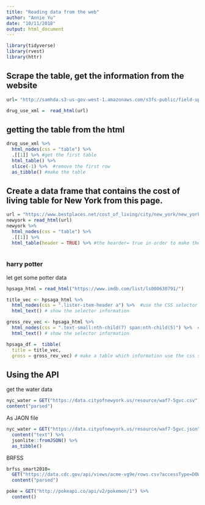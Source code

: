 ```yaml
---
title: "Reading data from the web"
author: "Annie Yu"
date: "10/11/2018"
output: html_document
---
```


```r
library(tidyverse)
library(rvest)
library(httr)

```

## Scrape the table, get the information from the website
```r
url= "http://samhda.s3-us-gov-west-1.amazonaws.com/s3fs-public/field-uploads/2k15StateFiles/NSDUHsaeShortTermCHG2015.htm"

drug_use_xml =  read_html(url)
```

## getting the table from the html
```r
drug_use_xml %>% 
  html_nodes(css = "table") %>% 
  .[[1]] %>% #get the first table
  html_table() %>% 
  slice(-1) %>%  #remove the first row
  as_tibble() #make the table
```

## Create a data frame that contains the cost of living table for New York from this page.
```r
url = "https://www.bestplaces.net/cost_of_living/city/new_york/new_york"
newyork = read_html(url)
newyork %>% 
  html_nodes(css = "table") %>% 
  .[[1]] %>% 
  html_table(header = TRUE) %>% #the hearder= true in order to make the header not in the row1
  
```

### harry potter

let get some potter data
```r
hpsaga_html = read_html("https://www.imdb.com/list/ls000630791/") 

title_vec <- hpsaga_html %>% 
  html_nodes(css = ".lister-item-header a") %>%  #use the CSS selector to choose(example= choose name)
  html_text() # show the selector information

gross_rev_vec <- hpsaga_html %>% 
  html_nodes(css = ".text-small:nth-child(7) span:nth-child(5)") %>%  #use the CSS selector to choose(example= money)
  html_text() # show the selector information

hpsaga_df =  tibble(
  title = title_vec,
  gross = gross_rev_vec) # make a table which information use the css selector to choose
```

## Using the API
get the water data

```r
nyc_water = GET("https://data.cityofnewyork.us/resource/waf7-5gvc.csv") %>% # directly GET the information, copy the API link
content("parsed")
```

As JAON file
```r
nyc_water = GET("https://data.cityofnewyork.us/resource/waf7-5gvc.json") %>% #.json
  content("text") %>% 
  jsonlite::fromJSON() %>%
  as_tibble()
```

BRFSS
```r
brfss_smart2010=
  GET("https://data.cdc.gov/api/views/acme-vg9e/rows.csv?accessType=DOWNLOAD") %>% 
  content("parsed")
```

```r
poke = GET("http://pokeapi.co/api/v2/pokemon/1") %>%
  content()
```

